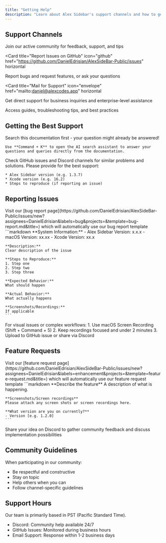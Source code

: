 ```yaml
---
title: "Getting Help"
description: "Learn about Alex Sidebar's support channels and how to get assistance"
---
```


## Support Channels

<CardGroup cols={2}>
  <Card 
    title="Discord Community" 
    icon="discord" 
    href="https://discord.gg/T5zxfReEnd"
    horizontal>
    Join our active community for feedback, support, and tips
  </Card>

<Card
  title="Report Issues on GitHub"
  icon="github"
  href="https://github.com/DanielEdrisian/AlexSideBar-Public/issues"
  horizontal
>
  Report bugs and request features, or ask your questions
</Card>

<Card
  title="Mail for Support"
  icon="envelope"
  href="mailto:daniel@alexcodes.app"
  horizontal
>
  Get direct support for business inquiries and enterprise-level assistance
</Card>

  <Card 
    title="Refer to Documentation" 
    icon="book" 
    href="https://docs.alexsidebar.app"
    horizontal>
    Access guides, troubleshooting tips, and best practices
  </Card>
</CardGroup>

## Getting the Best Support

<Steps>
  <Step title="Check Documentation">
    Search this documentation first - your question might already be answered!
    
    Use **Command + K** to open the AI search assistant to answer your questions and queries directly from the documentation.
  </Step>

<Step title="Search Existing Issues">
  Check GitHub issues and Discord channels for similar problems and solutions.
</Step>

  <Step title="Gather Information">
    Please provide for the best support:
    
    * Alex Sidebar version (e.g. 1.3.7)
    * Xcode version (e.g. 16.2)
    * Steps to reproduce (if reporting an issue)
  </Step>
</Steps>

## Reporting Issues

<Steps>
  <Step title="Create a GitHub Issue">
    Visit our [bug report page](https://github.com/DanielEdrisian/AlexSideBar-Public/issues/new?assignees=DanielEdrisian&labels=bug&projects=&template=bug-report.md&title=) 
    which will automatically use our bug report template
  </Step>

  <Step title="Include Essential Information">
    ```markdown
    **System Information:**
    - Alex Sidebar Version: x.x.x
    - macOS Version: xx.xx
    - Xcode Version: xx.x

    **Description:**
    Clear description of the issue

    **Steps to Reproduce:**
    1. Step one
    2. Step two
    3. Step three

    **Expected Behavior:**
    What should happen

    **Actual Behavior:**
    What actually happens

    **Screenshots/Recordings:**
    If applicable
    ```

  </Step>

  <Step title="Recording Issues">
    For visual issues or complex workflows:
    1. Use macOS Screen Recording (Shift + Command + 5)
    2. Keep recordings focused and under 2 minutes
    3. Upload to GitHub issue or share via Discord
  </Step>
</Steps>

## Feature Requests

<Steps>
  <Step title="Create a Feature Request">
    Visit our [feature request page](https://github.com/DanielEdrisian/AlexSideBar-Public/issues/new?assignees=DanielEdrisian&labels=enhancement&projects=&template=feature-request.md&title=) 
    which will automatically use our feature request template
  </Step>

  <Step title="Include Essential Information">
    ```markdown
    **Describe the feature**
    A description of what is happening.

    **Screenshots/Screen recordings**
    Please attach any screen shots or screen recordings here.

    **What version are you on currently?**
    - Version [e.g. 1.2.0]
    ```

  </Step>

  <Step title="Gather Support">
    Share your idea on Discord to gather community feedback and discuss implementation possibilities
  </Step>
</Steps>

## Community Guidelines

When participating in our community:

- Be respectful and constructive
- Stay on topic
- Help others when you can
- Follow channel-specific guidelines

## Support Hours

Our team is primarily based in PST (Pacific Standard Time).

- Discord: Community help available 24/7
- GitHub Issues: Monitored during business hours
- Email Support: Response within 1-2 business days
